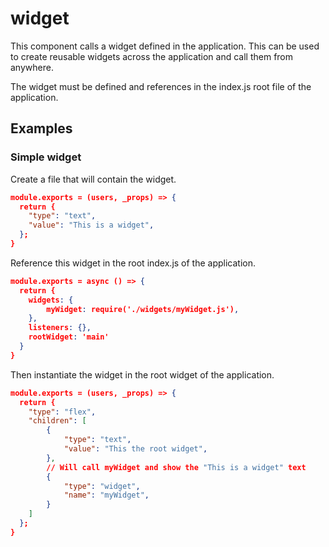 
# widget

This component calls a widget defined in the application. This can be used to create reusable widgets across the application and call them from anywhere.

The widget must be defined and references in the index.js root file of the application.

## Examples

### Simple widget

Create a file that will contain the widget.

```json
module.exports = (users, _props) => {
  return {
    "type": "text",
    "value": "This is a widget",
  };
}
```

Reference this widget in the root index.js of the application.

```json
module.exports = async () => {
  return {
    widgets: {
        myWidget: require('./widgets/myWidget.js'),
    },
    listeners: {},
    rootWidget: 'main'
  }
}
```

Then instantiate the widget in the root widget of the application.

```json
module.exports = (users, _props) => {
  return {
    "type": "flex",
    "children": [
        {
            "type": "text",
            "value": "This the root widget",
        },
        // Will call myWidget and show the "This is a widget" text
        {
            "type": "widget",
            "name": "myWidget",
        }
    ]
  };
}
```

<PropertyTable schema={widgetSchema}/>